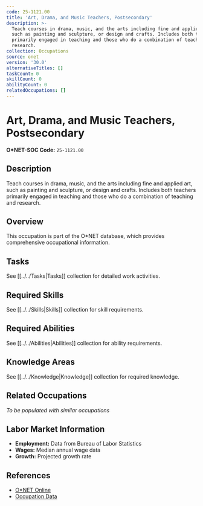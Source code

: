 ```yaml
---
code: 25-1121.00
title: 'Art, Drama, and Music Teachers, Postsecondary'
description: >-
  Teach courses in drama, music, and the arts including fine and applied art,
  such as painting and sculpture, or design and crafts. Includes both teachers
  primarily engaged in teaching and those who do a combination of teaching and
  research.
collection: Occupations
source: onet
version: '30.0'
alternativeTitles: []
taskCount: 0
skillCount: 0
abilityCount: 0
relatedOccupations: []
---
```

# Art, Drama, and Music Teachers, Postsecondary

**O*NET-SOC Code:** `25-1121.00`

## Description

Teach courses in drama, music, and the arts including fine and applied art, such as painting and sculpture, or design and crafts. Includes both teachers primarily engaged in teaching and those who do a combination of teaching and research.

## Overview

This occupation is part of the O*NET database, which provides comprehensive occupational information.

## Tasks

See [[../../Tasks|Tasks]] collection for detailed work activities.

## Required Skills

See [[../../Skills|Skills]] collection for skill requirements.

## Required Abilities

See [[../../Abilities|Abilities]] collection for ability requirements.

## Knowledge Areas

See [[../../Knowledge|Knowledge]] collection for required knowledge.

## Related Occupations

*To be populated with similar occupations*

## Labor Market Information

- **Employment:** Data from Bureau of Labor Statistics
- **Wages:** Median annual wage data
- **Growth:** Projected growth rate

## References

- [O*NET Online](https://www.onetonline.org/link/summary/25-1121.00)
- [Occupation Data](https://www.onetcenter.org/)
